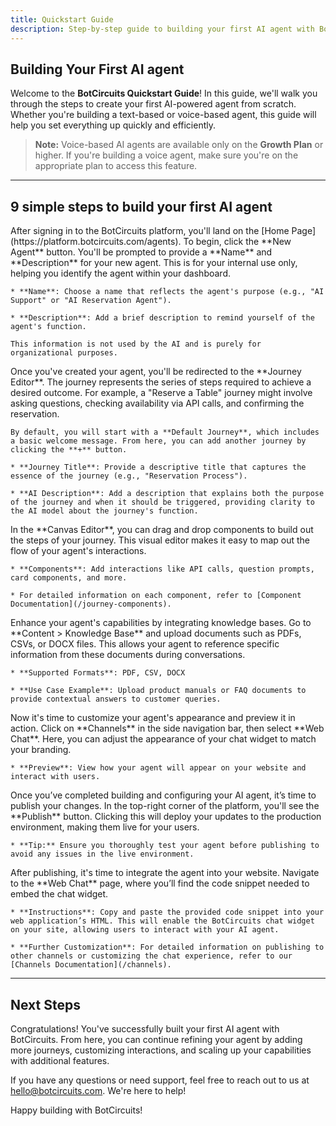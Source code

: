 ```yaml
---
title: Quickstart Guide
description: Step-by-step guide to building your first AI agent with BotCircuits and integrating it into your website.
---
```


## Building Your First AI agent

Welcome to the **BotCircuits Quickstart Guide**! In this guide, we'll walk you through the steps to create your first AI-powered agent from scratch. Whether you're building a text-based or voice-based agent, this guide will help you set everything up quickly and efficiently.

> **Note:** Voice-based AI agents are available only on the **Growth Plan** or higher. If you're building a voice agent, make sure you're on the appropriate plan to access this feature.

***

## 9 simple steps to build your first AI agent

<Step stepNumber="1">
  <Accordion title="Creating a New Agent">
    After signing in to the BotCircuits platform, you'll land on the [Home Page](https://platform.botcircuits.com/agents). To begin, click the **New Agent** button.
  </Accordion>
</Step>

<Step stepNumber="2">
  <Accordion title="Naming and Describing Your Agent">
    You'll be prompted to provide a **Name** and **Description** for your new agent. This is for your internal use only, helping you identify the agent within your dashboard.

    * **Name**: Choose a name that reflects the agent's purpose (e.g., "AI Support" or "AI Reservation Agent").

    * **Description**: Add a brief description to remind yourself of the agent's function.

    This information is not used by the AI and is purely for organizational purposes.
  </Accordion>
</Step>

<Step stepNumber="3">
  <Accordion title="Designing the User Journey">
    Once you've created your agent, you'll be redirected to the **Journey Editor**. The journey represents the series of steps required to achieve a desired outcome. For example, a "Reserve a Table" journey might involve asking questions, checking availability via API calls, and confirming the reservation.

    By default, you will start with a **Default Journey**, which includes a basic welcome message. From here, you can add another journey by clicking the **+** button.

    * **Journey Title**: Provide a descriptive title that captures the essence of the journey (e.g., "Reservation Process").

    * **AI Description**: Add a description that explains both the purpose of the journey and when it should be triggered, providing clarity to the AI model about the journey's function.
  </Accordion>
</Step>

<Step stepNumber="4">
  <Accordion title="Customizing the Journey Steps">
    In the **Canvas Editor**, you can drag and drop components to build out the steps of your journey. This visual editor makes it easy to map out the flow of your agent's interactions.

    * **Components**: Add interactions like API calls, question prompts, card components, and more.

    * For detailed information on each component, refer to [Component Documentation](/journey-components).
  </Accordion>
</Step>

<Step stepNumber="5">
  <Accordion title="Integrating Knowledge Bases">
    Enhance your agent's capabilities by integrating knowledge bases. Go to **Content > Knowledge Base** and upload documents such as PDFs, CSVs, or DOCX files. This allows your agent to reference specific information from these documents during conversations.

    * **Supported Formats**: PDF, CSV, DOCX

    * **Use Case Example**: Upload product manuals or FAQ documents to provide contextual answers to customer queries.
  </Accordion>
</Step>

<Step stepNumber="6">
  <Accordion title="Customizing Web Chat Appearance">
    Now it's time to customize your agent's appearance and preview it in action. Click on **Channels** in the side navigation bar, then select **Web Chat**. Here, you can adjust the appearance of your chat widget to match your branding.

    * **Preview**: View how your agent will appear on your website and interact with users.
  </Accordion>
</Step>

<Step stepNumber="7">
  <Accordion title="Publishing Your Changes">
    Once you’ve completed building and configuring your AI agent, it’s time to publish your changes. In the top-right corner of the platform, you'll see the **Publish** button. Clicking this will deploy your updates to the production environment, making them live for your users.

    * **Tip:** Ensure you thoroughly test your agent before publishing to avoid any issues in the live environment.
  </Accordion>
</Step>

<Step stepNumber="8">
  <Accordion title="Embedding the Chat Widget">
    After publishing, it's time to integrate the agent into your website. Navigate to the **Web Chat** page, where you’ll find the code snippet needed to embed the chat widget.

    * **Instructions**: Copy and paste the provided code snippet into your web application’s HTML. This will enable the BotCircuits chat widget on your site, allowing users to interact with your AI agent.

    * **Further Customization**: For detailed information on publishing to other channels or customizing the chat experience, refer to our [Channels Documentation](/channels).
  </Accordion>
</Step>

***

## Next Steps

Congratulations! You've successfully built your first AI agent with BotCircuits. From here, you can continue refining your agent by adding more journeys, customizing interactions, and scaling up your capabilities with additional features.

If you have any questions or need support, feel free to reach out to us at [hello@botcircuits.com](mailto:hello@botcircuits.com). We're here to help!

Happy building with BotCircuits!